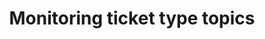 ---
title: 'Monitoring ticket type topics'
description: 'Display inline code and code blocks'
icon: 'monitoring'
---